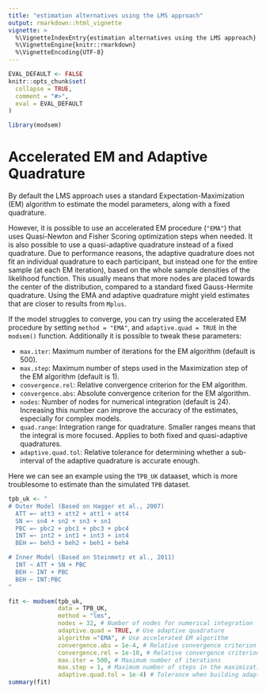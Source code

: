 ```yaml
---
title: "estimation alternatives using the LMS approach"
output: rmarkdown::html_vignette
vignette: >
  %\VignetteIndexEntry{estimation alternatives using the LMS approach}
  %\VignetteEngine{knitr::rmarkdown}
  %\VignetteEncoding{UTF-8}
---
```


```r
EVAL_DEFAULT <- FALSE
knitr::opts_chunk$set(
  collapse = TRUE,
  comment = "#>",
  eval = EVAL_DEFAULT
)
```

```r
library(modsem)
```

# Accelerated EM and Adaptive Quadrature
By default the LMS approach uses a standard Expectation-Maximization (EM) algorithm to estimate the model parameters, 
along with a fixed quadrature. 

However, it is possible to use an accelerated EM procedure (`"EMA"`) that uses Quasi-Newton and Fisher
Scoring optimization steps when needed. It is also possible to use a quasi-adaptive quadrature 
instead of a fixed quadrature. Due to performance reasons, the adaptive quadrature does not fit an
individual quadrature to each participant, but instead one for the entire sample (at each EM iteration), 
based on the whole sample densities of the likelihood function. This usually means that more nodes are placed towards the
center of the distribution, compared to a standard fixed Gauss-Hermite quadrature. Using the EMA and adaptive quadrature might yield 
estimates that are closer to results from `Mplus`.

If the model struggles to converge, you can try using the accelerated EM procedure by setting `method = "EMA"`,
and `adaptive.quad = TRUE` in the `modsem()` function. Additionally it is possible to tweak these parameters:

- `max.iter`: Maximum number of iterations for the EM algorithm (default is 500).
- `max.step`: Maximum number of steps used in the Maximization step of the EM algorithm (default is 1).
- `convergence.rel`: Relative convergence criterion for the EM algorithm.
- `convergence.abs`: Absolute convergence criterion for the EM algorithm.
- `nodes`: Number of nodes for numerical integration (default is 24). Increasing this number can improve the accuracy of the estimates, especially for complex models.
- `quad.range`: Integration range for quadrature. Smaller ranges means that the integral is more focused. Applies to both fixed and quasi-adaptive quadratures.
- `adaptive.quad.tol`: Relative tolerance for determining whether a sub-interval of the adaptive quadrature is accurate enough.

Here we can see an example using the `TPB_UK` dataaset, which is more troublesome to
estimate than the simulated `TPB` dataset.

```r
tpb_uk <- "
# Outer Model (Based on Hagger et al., 2007)
  ATT =~ att3 + att2 + att1 + att4
  SN =~ sn4 + sn2 + sn3 + sn1
  PBC =~ pbc2 + pbc1 + pbc3 + pbc4
  INT =~ int2 + int1 + int3 + int4
  BEH =~ beh3 + beh2 + beh1 + beh4

# Inner Model (Based on Steinmetz et al., 2011)
  INT ~ ATT + SN + PBC
  BEH ~ INT + PBC
  BEH ~ INT:PBC
"

fit <- modsem(tpb_uk, 
              data = TPB_UK, 
              method = "lms", 
              nodes = 32, # Number of nodes for numerical integration
              adaptive.quad = TRUE, # Use adaptive quadrature
              algorithm ="EMA", # Use accelerated EM algorithm
              convergence.abs = 1e-4, # Relative convergence criterion
              convergence.rel = 1e-10, # Relative convergence criterion
              max.iter = 500, # Maximum number of iterations
              max.step = 1, # Maximum number of steps in the maximization step
              adaptive.quad.tol = 1e-4) # Tolerance when building adaptive quadrature
summary(fit)
```
